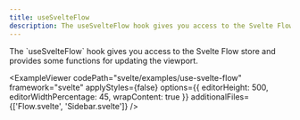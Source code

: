 ```yaml
---
title: useSvelteFlow
description: The useSvelteFlow hook gives you access to the Svelte Flow store and provides some functions for updating the viewport.
---
```



<ExampleLayout>
The `useSvelteFlow` hook gives you access to the Svelte Flow store and provides some functions for updating the viewport.

<ExampleViewer
  codePath="svelte/examples/use-svelte-flow"
  framework="svelte"
  applyStyles={false}
  options={{ editorHeight: 500, editorWidthPercentage: 45, wrapContent: true }}
  additionalFiles={['Flow.svelte', 'Sidebar.svelte']}
/>

</ExampleLayout>
